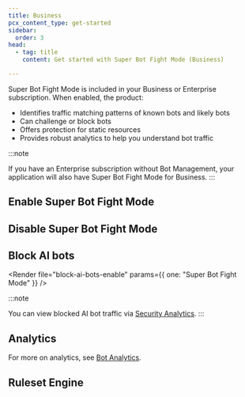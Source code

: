 ```yaml
---
title: Business
pcx_content_type: get-started
sidebar:
  order: 3
head:
  - tag: title
    content: Get started with Super Bot Fight Mode (Business)

---
```



Super Bot Fight Mode is included in your Business or Enterprise subscription. When enabled, the product:

- Identifies traffic matching patterns of known bots and likely bots
- Can challenge or block bots
- Offers protection for static resources
- Provides robust analytics to help you understand bot traffic

:::note

If you have an Enterprise subscription without Bot Management, your application will also have Super Bot Fight Mode for Business.
:::

## Enable Super Bot Fight Mode

<Render file="get-started-pro-biz-steps" />

<Render file="flexible-sbfm" />

## Disable Super Bot Fight Mode

<Render file="disable-sbfm" />

<Render file="flexible-sbfm" />

## Block AI bots

<Render file="block-ai-bots-enable" params={{ one: "Super Bot Fight Mode" }} />

:::note

You can view blocked AI bot traffic via [Security Analytics](/waf/analytics/security-analytics/). 
:::

## Analytics

For more on analytics, see [Bot Analytics](/bots/bot-analytics/biz-and-ent/).

## Ruleset Engine

<Render file="bfm-ruleset-engine" />

<Render file="bfm-change-notice" />
